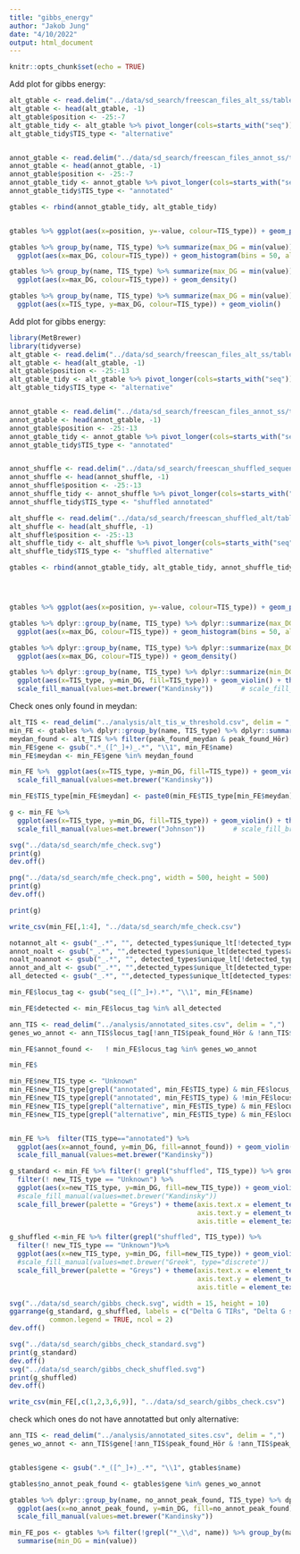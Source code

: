 ```yaml
---
title: "gibbs_energy"
author: "Jakob Jung"
date: "4/10/2022"
output: html_document
---
```


```r
knitr::opts_chunk$set(echo = TRUE)
```

Add plot for gibbs energy:
```r
alt_gtable <- read.delim("../data/sd_search/freescan_files_alt_ss/table_gibbs.tab")[-1]
alt_gtable <- head(alt_gtable, -1)
alt_gtable$position <- -25:-7
alt_gtable_tidy <- alt_gtable %>% pivot_longer(cols=starts_with("seq"))
alt_gtable_tidy$TIS_type <- "alternative"


annot_gtable <- read.delim("../data/sd_search/freescan_files_annot_ss/table_gibbs.tab")[-1]
annot_gtable <- head(annot_gtable, -1)
annot_gtable$position <- -25:-7
annot_gtable_tidy <- annot_gtable %>% pivot_longer(cols=starts_with("seq"))
annot_gtable_tidy$TIS_type <- "annotated"

gtables <- rbind(annot_gtable_tidy, alt_gtable_tidy)


gtables %>% ggplot(aes(x=position, y=-value, colour=TIS_type)) + geom_point()

gtables %>% group_by(name, TIS_type) %>% summarize(max_DG = min(value)) %>% 
  ggplot(aes(x=max_DG, colour=TIS_type)) + geom_histogram(bins = 50, alpha=0.2, position="identity")

gtables %>% group_by(name, TIS_type) %>% summarize(max_DG = min(value)) %>% 
  ggplot(aes(x=max_DG, colour=TIS_type)) + geom_density()

gtables %>% group_by(name, TIS_type) %>% summarize(max_DG = min(value)) %>% 
  ggplot(aes(x=TIS_type, y=max_DG, colour=TIS_type)) + geom_violin()
```

Add plot for gibbs energy:
```r
library(MetBrewer)
library(tidyverse)
alt_gtable <- read.delim("../data/sd_search/freescan_files_alt_ss/table_gibbs.tab")[-1]
alt_gtable <- head(alt_gtable, -1)
alt_gtable$position <- -25:-13
alt_gtable_tidy <- alt_gtable %>% pivot_longer(cols=starts_with("seq"))
alt_gtable_tidy$TIS_type <- "alternative"


annot_gtable <- read.delim("../data/sd_search/freescan_files_annot_ss/table_gibbs.tab")[-1]
annot_gtable <- head(annot_gtable, -1)
annot_gtable$position <- -25:-13
annot_gtable_tidy <- annot_gtable %>% pivot_longer(cols=starts_with("seq"))
annot_gtable_tidy$TIS_type <- "annotated"


annot_shuffle <- read.delim("../data/sd_search/freescan_shuffled_sequences_annot/table_gibbs.tab")[-1]
annot_shuffle <- head(annot_shuffle, -1)
annot_shuffle$position <- -25:-13
annot_shuffle_tidy <- annot_shuffle %>% pivot_longer(cols=starts_with("seq"))
annot_shuffle_tidy$TIS_type <- "shuffled annotated"

alt_shuffle <- read.delim("../data/sd_search/freescan_shuffled_alt/table_gibbs.tab")[-1]
alt_shuffle <- head(alt_shuffle, -1)
alt_shuffle$position <- -25:-13
alt_shuffle_tidy <- alt_shuffle %>% pivot_longer(cols=starts_with("seq"))
alt_shuffle_tidy$TIS_type <- "shuffled alternative"

gtables <- rbind(annot_gtable_tidy, alt_gtable_tidy, annot_shuffle_tidy,alt_shuffle_tidy)




gtables %>% ggplot(aes(x=position, y=-value, colour=TIS_type)) + geom_point()

gtables %>% dplyr::group_by(name, TIS_type) %>% dplyr::summarize(max_DG = min(value)) %>% 
  ggplot(aes(x=max_DG, colour=TIS_type)) + geom_histogram(bins = 50, alpha=0.2, position="identity")

gtables %>% dplyr::group_by(name, TIS_type) %>% dplyr::summarize(max_DG = min(value)) %>% 
  ggplot(aes(x=max_DG, colour=TIS_type)) + geom_density()

gtables %>% dplyr::group_by(name, TIS_type) %>% dplyr::summarize(min_DG = min(value)) %>% 
  ggplot(aes(x=TIS_type, y=min_DG, fill=TIS_type)) + geom_violin() + theme_minimal()+
  scale_fill_manual(values=met.brewer("Kandinsky"))       # scale_fill_brewer(palette = "PuOr")
```
Check ones only found in meydan:
```r
alt_TIS <- read_delim("../analysis/alt_tis_w_threshold.csv", delim = ",")
min_FE <- gtables %>% dplyr::group_by(name, TIS_type) %>% dplyr::summarize(min_DG = min(value))
meydan_found <- alt_TIS %>% filter(peak_found_meydan & peak_found_Hör) %>% select(gene) %>% unlist
min_FE$gene <- gsub(".*_([^_]+)_.*", "\\1", min_FE$name)
min_FE$meydan <- min_FE$gene %in% meydan_found

min_FE %>%  ggplot(aes(x=TIS_type, y=min_DG, fill=TIS_type)) + geom_violin() + theme_minimal()+
  scale_fill_manual(values=met.brewer("Kandinsky"))

min_FE$TIS_type[min_FE$meydan] <- paste0(min_FE$TIS_type[min_FE$meydan],"\nmeydan" )

g <- min_FE %>% 
  ggplot(aes(x=TIS_type, y=min_DG, fill=TIS_type)) + geom_violin() + theme_minimal()+
  scale_fill_manual(values=met.brewer("Johnson"))       # scale_fill_brewer(palette = "PuOr")

svg("../data/sd_search/mfe_check.svg")
print(g)
dev.off()

png("../data/sd_search/mfe_check.png", width = 500, height = 500)
print(g)
dev.off()

print(g)

write_csv(min_FE[,1:4], "../data/sd_search/mfe_check.csv")
```

```r
notannot_alt <- gsub("_.*", "", detected_types$unique_lt[!detected_types$annot_site_detected & detected_types$alt_site_detected])
annot_noalt <- gsub("_.*", "",detected_types$unique_lt[detected_types$annot_site_detected & !detected_types$alt_site_detected])
noalt_noannot <- gsub("_.*", "", detected_types$unique_lt[!detected_types$annot_site_detected & !detected_types$alt_site_detected &                                               detected_types$riboseq_reads_detected])
annot_and_alt <- gsub("_.*", "",detected_types$unique_lt[detected_types$annot_site_detected & detected_types$alt_site_detected &                                               detected_types$riboseq_reads_detected])
all_detected <- gsub("_.*", "",detected_types$unique_lt[detected_types$riboseq_reads_detected])

min_FE$locus_tag <- gsub("seq_([^_]+).*", "\\1", min_FE$name)

min_FE$detected <- min_FE$locus_tag %in% all_detected

ann_TIS <- read_delim("../analysis/annotated_sites.csv", delim = ",")
genes_wo_annot <- ann_TIS$locus_tag[!ann_TIS$peak_found_Hör & !ann_TIS$peak_found_meydan]

min_FE$annot_found <-   ! min_FE$locus_tag %in% genes_wo_annot

min_FE$

min_FE$new_TIS_type <- "Unknown"
min_FE$new_TIS_type[grepl("annotated", min_FE$TIS_type) & min_FE$locus_tag %in% c(annot_and_alt, annot_noalt)] <- "annotated + recovered in data"  
min_FE$new_TIS_type[grepl("annotated", min_FE$TIS_type) & !min_FE$locus_tag %in% c(annot_and_alt, annot_noalt)] <- "annotated but not recovered in data" 
min_FE$new_TIS_type[grepl("alternative", min_FE$TIS_type) & min_FE$locus_tag %in% notannot_alt] <- "alternative but no annotated found"
min_FE$new_TIS_type[grepl("alternative", min_FE$TIS_type) & min_FE$locus_tag %in% annot_and_alt] <- "alternative + annotated found"


min_FE %>%  filter(TIS_type=="annotated") %>%
  ggplot(aes(x=annot_found, y=min_DG, fill=annot_found)) + geom_violin() + theme_minimal()+
  scale_fill_manual(values=met.brewer("Kandinsky"))

g_standard <- min_FE %>% filter(! grepl("shuffled", TIS_type)) %>% group_by(locus_tag, TIS_type) %>% slice(which.min(min_DG))%>%
  filter(! new_TIS_type == "Unknown") %>%
  ggplot(aes(x=new_TIS_type, y=min_DG, fill=new_TIS_type)) + geom_violin() + theme_minimal()+
  #scale_fill_manual(values=met.brewer("Kandinsky"))
  scale_fill_brewer(palette = "Greys") + theme(axis.text.x = element_text(angle = 90, vjust = 0.5, hjust=1, size=11),
                                               axis.text.y = element_text( size=11),
                                               axis.title = element_text( size=12) )

g_shuffled <-min_FE %>% filter(grepl("shuffled", TIS_type)) %>%
  filter(! new_TIS_type == "Unknown")%>% 
  ggplot(aes(x=new_TIS_type, y=min_DG, fill=new_TIS_type)) + geom_violin() + theme_minimal()+
  #scale_fill_manual(values=met.brewer("Greek", type="discrete"))
  scale_fill_brewer(palette = "Greys") + theme(axis.text.x = element_text(angle = 90, vjust = 0.5, hjust=1, size=11),
                                               axis.text.y = element_text( size=11),
                                               axis.title = element_text( size=12) )

svg("../data/sd_search/gibbs_check.svg", width = 15, height = 10)
ggarrange(g_standard, g_shuffled, labels = c("Delta G TIRs", "Delta G shuffled TIRs"),
          common.legend = TRUE, ncol = 2)
dev.off()

svg("../data/sd_search/gibbs_check_standard.svg")
print(g_standard)
dev.off()
svg("../data/sd_search/gibbs_check_shuffled.svg")
print(g_shuffled)
dev.off()

write_csv(min_FE[,c(1,2,3,6,9)], "../data/sd_search/gibbs_check.csv")
```


check which ones do not have annotatted but only alternative:
```r
ann_TIS <- read_delim("../analysis/annotated_sites.csv", delim = ",")
genes_wo_annot <- ann_TIS$gene[!ann_TIS$peak_found_Hör & !ann_TIS$peak_found_meydan]


gtables$gene <- gsub(".*_([^_]+)_.*", "\\1", gtables$name)

gtables$no_annot_peak_found <- gtables$gene %in% genes_wo_annot

gtables %>% dplyr::group_by(name, no_annot_peak_found, TIS_type) %>% dplyr::summarize(min_DG = min(value)) %>% filter(TIS_type=="alternative") %>%
  ggplot(aes(x=no_annot_peak_found, y=min_DG, fill=no_annot_peak_found)) + geom_violin() + theme_minimal()+
  scale_fill_manual(values=met.brewer("Kandinsky"))
```


```r
min_FE_pos <- gtables %>% filter(!grepl("*_\\d", name)) %>% group_by(name, TIS_type) %>% 
  summarise(min_DG = min(value)) 

```